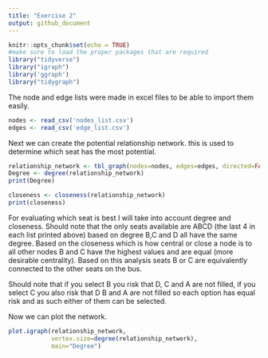 ```yaml
---
title: "Exercise 2"
output: github_document
---
```


```r
knitr::opts_chunk$set(echo = TRUE)
#make sure to load the proper packages that are required
library("tidyverse")
library("igraph")
library('ggraph')
library("tidygraph")
```

The node and edge lists were made in excel files to be able to import them easily. 

```r
nodes <- read_csv('nodes_list.csv')
edges <- read_csv('edge_list.csv')

```

Next we can create the potential relationship network. this is used to determine which seat has the most potential. 

```r

relationship_network <- tbl_graph(nodes=nodes, edges=edges, directed=FALSE)
Degree <- degree(relationship_network)
print(Degree)

closeness <- closeness(relationship_network)
print(closeness)


```

For evaluating which seat is best I will take into account degree and closeness.  Should note that the only seats available are ABCD (the last 4 in each list printed above) based on degree B,C and D all have the same degree. Based on the closeness which is how central or close a node is to all other nodes B and C have the highest values and are equal (more desirable centrality). Based on this analysis seats B or C are equivalently connected to the other seats on the bus. 


Should note that if you select B you risk that D, C and A are not filled, if you select C you also risk that D B and A are not filled so each option has equal risk and as such either of them can be selected. 


Now we can plot the network. 
```r
plot.igraph(relationship_network, 
            vertex.size=degree(relationship_network), 
            main="Degree")
```




